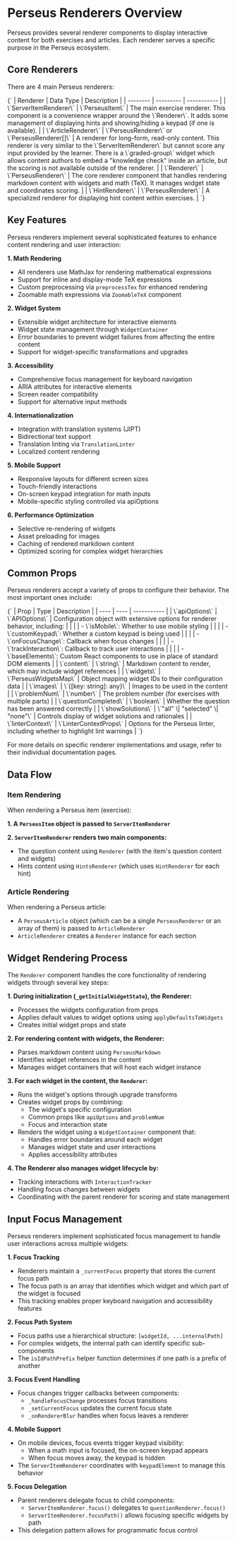 
<Meta title="Renderers/Overview" />

# Perseus Renderers Overview

Perseus provides several renderer components to display interactive content for both exercises and articles. Each renderer serves a specific purpose in the Perseus ecosystem.

## Core Renderers

There are 4 main Perseus renderers:

<Markdown>
    {`
| Renderer | Data Type | Description |
| -------- | --------- | ----------- |
| \`ServerItemRenderer\` | \`PerseusItem\` | The main exercise renderer. This component is a convenience wrapper around the \`Renderer\`. It adds some management of displaying hints and showing/hiding a keypad (if one is available). |
| \`ArticleRenderer\` | \`PerseusRenderer\` or \`PerseusRenderer[]\` | A renderer for long-form, read-only content. This renderer is very similar to the \`ServerItemRenderer\` but cannot score any input provided by the learner. There is a \`graded-group\` widget which allows content authors to embed a "knowledge check" inside an article, but the scoring is not available outside of the renderer. |
| \`Renderer\` | \`PerseusRenderer\` | The core renderer component that handles rendering markdown content with widgets and math (TeX). It manages widget state and coordinates scoring. |
| \`HintRenderer\` | \`PerseusRenderer\` | A specialized renderer for displaying hint content within exercises. |
    `}
</Markdown>

## Key Features

Perseus renderers implement several sophisticated features to enhance content rendering and user interaction:

**1. Math Rendering**
-   All renderers use MathJax for rendering mathematical expressions
-   Support for inline and display-mode TeX expressions
-   Custom preprocessing via `preprocessTex` for enhanced rendering
-   Zoomable math expressions via `ZoomableTeX` component

**2. Widget System**
-   Extensible widget architecture for interactive elements
-   Widget state management through `WidgetContainer`
-   Error boundaries to prevent widget failures from affecting the entire content
-   Support for widget-specific transformations and upgrades

**3. Accessibility**
-   Comprehensive focus management for keyboard navigation
-   ARIA attributes for interactive elements
-   Screen reader compatibility
-   Support for alternative input methods

**4. Internationalization**
-   Integration with translation systems (JIPT)
-   Bidirectional text support
-   Translation linting via `TranslationLinter`
-   Localized content rendering

**5. Mobile Support**
-   Responsive layouts for different screen sizes
-   Touch-friendly interactions
-   On-screen keypad integration for math inputs
-   Mobile-specific styling controlled via apiOptions

**6. Performance Optimization**
-   Selective re-rendering of widgets
-   Asset preloading for images
-   Caching of rendered markdown content
-   Optimized scoring for complex widget hierarchies

## Common Props

Perseus renderers accept a variety of props to configure their behavior. The most important ones include:

<Markdown>
    {`
| Prop | Type | Description |
| ---- | ---- | ----------- |
| \`apiOptions\` | \`APIOptions\` | Configuration object with extensive options for renderer behavior, including: |
| | | - \`isMobile\`: Whether to use mobile styling |
| | | - \`customKeypad\`: Whether a custom keypad is being used |
| | | - \`onFocusChange\`: Callback when focus changes |
| | | - \`trackInteraction\`: Callback to track user interactions |
| | | - \`baseElements\`: Custom React components to use in place of standard DOM elements |
| \`content\` | \`string\` | Markdown content to render, which may include widget references |
| \`widgets\` | \`PerseusWidgetsMap\` | Object mapping widget IDs to their configuration data |
| \`images\` | \`{[key: string]: any}\` | Images to be used in the content |
| \`problemNum\` | \`number\` | The problem number (for exercises with multiple parts) |
| \`questionCompleted\` | \`boolean\` | Whether the question has been answered correctly |
| \`showSolutions\` | \`"all" \| "selected" \| "none"\` | Controls display of widget solutions and rationales |
| \`linterContext\` | \`LinterContextProps\` | Options for the Perseus linter, including whether to highlight lint warnings |
    `}
</Markdown>

For more details on specific renderer implementations and usage, refer to their individual documentation pages.

## Data Flow

### Item Rendering

When rendering a Perseus item (exercise):

**1. A `PerseusItem` object is passed to `ServerItemRenderer`**

**2. `ServerItemRenderer` renders two main components:**
- The question content using `Renderer` (with the item's question content and widgets)
- Hints content using `HintsRenderer` (which uses `HintRenderer` for each hint)


### Article Rendering

When rendering a Perseus article:

-   A `PerseusArticle` object (which can be a single `PerseusRenderer` or an array of them) is passed to `ArticleRenderer`
-   `ArticleRenderer` creates a `Renderer` instance for each section

## Widget Rendering Process

The `Renderer` component handles the core functionality of rendering widgets through several key steps:

**1. During initialization (`_getInitialWidgetState`), the Renderer:**
-   Processes the widgets configuration from props
-   Applies default values to widget options using `applyDefaultsToWidgets`
-   Creates initial widget props and state

**2. For rendering content with widgets, the Renderer:**
-   Parses markdown content using `PerseusMarkdown`
-   Identifies widget references in the content
-   Manages widget containers that will host each widget instance

**3. For each widget in the content, the `Renderer`:**
-   Runs the widget's options through upgrade transforms
-   Creates widget props by combining:
    -   The widget's specific configuration
    -   Common props like `apiOptions` and `problemNum`
    -   Focus and interaction state
-   Renders the widget using a `WidgetContainer` component that:
    -   Handles error boundaries around each widget
    -   Manages widget state and user interactions
    -   Applies accessibility attributes

**4. The Renderer also manages widget lifecycle by:**
-   Tracking interactions with `InteractionTracker`
-   Handling focus changes between widgets
-   Coordinating with the parent renderer for scoring and state management

## Input Focus Management

Perseus renderers implement sophisticated focus management to handle user interactions across multiple widgets:

**1. Focus Tracking**
-   Renderers maintain a `_currentFocus` property that stores the current focus path
-   The focus path is an array that identifies which widget and which part of the widget is focused
-   This tracking enables proper keyboard navigation and accessibility features

**2. Focus Path System**
-   Focus paths use a hierarchical structure: `[widgetId, ...internalPath]`
-   For complex widgets, the internal path can identify specific sub-components
-   The `isIdPathPrefix` helper function determines if one path is a prefix of another

**3. Focus Event Handling**
-   Focus changes trigger callbacks between components:
    -   `_handleFocusChange` processes focus transitions
    -   `_setCurrentFocus` updates the current focus state
    -   `_onRendererBlur` handles when focus leaves a renderer

**4. Mobile Support**
-   On mobile devices, focus events trigger keypad visibility:
    -   When a math input is focused, the on-screen keypad appears
    -   When focus moves away, the keypad is hidden
-   The `ServerItemRenderer` coordinates with `keypadElement` to manage this behavior

**5. Focus Delegation**
-   Parent renderers delegate focus to child components:
    -   `ServerItemRenderer.focus()` delegates to `questionRenderer.focus()`
    -   `ServerItemRenderer.focusPath()` allows focusing specific widgets by path
-   This delegation pattern allows for programmatic focus control
